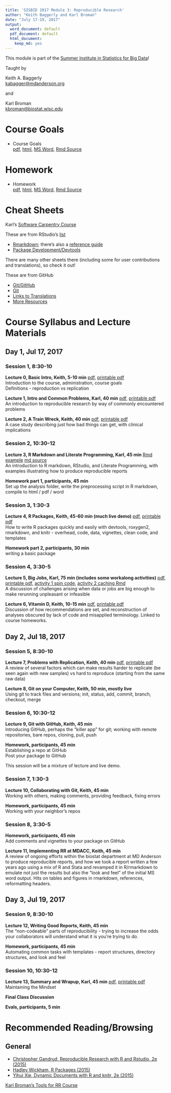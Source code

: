 ```yaml
---
title: 'SISBID 2017 Module 3: Reproducible Research'
author: "Keith Baggerly and Karl Broman"
date: "July 17-19, 2017"
output:
  word_document: default
  pdf_document: default
  html_document:
    keep_md: yes
---
```


This module is part of the 
[Summer Institute in Statistics for Big Data](https://www.biostat.washington.edu/suminst/sisbid)!

Taught by  

Keith A. Baggerly  
[kabagger@mdanderson.org](mailto:kabagger@mdanderson.org)  

and  

Karl Broman  
[kbroman@biostat.wisc.edu](mailto:kbroman@biostat.wisc.edu)

# Course Goals

* Course Goals   
[pdf](RRcourse_goals.pdf),
[html](RRcourse_goals.html),
[MS Word](RRcourse_goals.docx), 
[Rmd Source](RRcourse_goals.Rmd)  

# Homework

* Homework  
[pdf](homework.pdf),
[html](homework.html),
[MS Word](homework.docx),
[Rmd Source](homework.Rmd)

# Cheat Sheets 

Karl's [Software Carpentry Course](https://kbroman.wordpress.com/2015/04/29/cheat-sheets-for-r-based-software-carpentry-course/)

These are from RStudio's [list](https://www.rstudio.com/resources/cheatsheets/)

* [Rmarkdown](http://www.rstudio.com/wp-content/uploads/2016/03/rmarkdown-cheatsheet-2.0.pdf); there's also a [reference guide](http://www.rstudio.com/wp-content/uploads/2015/03/rmarkdown-reference.pdf)
* [Package Development/Devtools](http://www.rstudio.com/wp-content/uploads/2015/06/devtools-cheatsheet.pdf)

There are many other sheets there (including some for user contributions and translations), so check it out!

These are from GitHub

* [Git/GitHub](https://services.github.com/on-demand/downloads/github-git-cheat-sheet.pdf)
* [Git](https://education.github.com/git-cheat-sheet-education.pdf)
* [Links to Translations](https://services.github.com/resources/cheatsheets/)
* [More Resources](https://help.github.com/articles/git-and-github-learning-resources/)

# Course Syllabus and Lecture Materials

## Day 1, Jul 17, 2017

### Session 1, 8:30-10

**Lecture 0, Basic Intro, Keith, 5-10 min** 
[pdf](2017_03_00_SISBID_basic_intro.pdf), 
[printable pdf](2017_03_00_SISBID_basic_intro_printable.pdf)  
Introduction to the course, administration, course goals  
Definitions - reproduction vs replication  

**Lecture 1, Intro and Common Problems, Karl, 40 min**
[pdf](2017_03_01_SISBID_introduction_slides.pdf),
[printable pdf](2017_03_01_SISBID_introduction_printable.pdf)  
An introduction to reproducible research by way of 
commonly encountered problems

**Lecture 2, A Train Wreck, Keith, 40 min**
[pdf](2017_03_02_SISBID_train_wreck.pdf),
[printable pdf](2017_03_02_SISBID_train_wreck_printable.pdf)  
A case study describing just how bad things can get, with clinical implications

### Session 2, 10:30-12

**Lecture 3, R Markdown and Literate Programming, Karl, 45 min** 
[Rmd example](2017_03_03_SISBID_example.Rmd) 
[md source](2017_03_03_SISBID_Rmarkdown.md)  
An introduction to R markdown, RStudio, and Literate Programming, with examples illustrating how to produce reproducible reports

**Homework part 1, participants, 45 min**  
Set up the analysis folder, write the preprocessing script in R markdown, compile to html / pdf / word

### Session 3, 1:30-3

**Lecture 4, R Packages, Keith, 45-60 min (much live demo)**
[pdf](2017_03_04_SISBID_r_packages.pdf),
[printable pdf](2017_03_04_SISBID_r_packages_printable.pdf)  
How to write R packages quickly and easily with devtools, roxygen2, rmarkdown, and knitr - overhead, code, data, vignettes, clean code, and templates 

**Homework part 2, participants, 30 min**  
writing a basic package

### Session 4, 3:30-5

**Lecture 5, Big Jobs, Karl, 75 min (includes some workalong activities)** 
[pdf](2017_SISBID_03_05_bigjobs_slides.pdf),
[printable pdf](2017_SISBID_03_05_bigjobs_printable.pdf),
[activity 1 spin code](2017_SISBID_03_05_bigjobs_activity1_spin.R),
[activity 2 caching Rmd](2017_SISBID_03_05_bigjobs_activity2_cache.Rmd)  
A discussion of challenges arising when data or jobs are big enough to make rerunning unpleasant or infeasible

**Lecture 6, Vitamin D, Keith, 10-15 min**
[pdf](2017_SISBID_03_06_vitamin_d.pdf),
[printable pdf](2017_SISBID_03_06_vitamin_d.pdf)  
Discussion of how recommendations are set, and reconstruction of analyses obscured by lack of code and misapplied terminology. Linked to course homeworks.

## Day 2, Jul 18, 2017

### Session 5, 8:30-10

**Lecture 7, Problems with Replication, Keith, 40 min**
[pdf](2017_SISBID_3_07_problems_w_replication.pdf),
[printable pdf](2017_SISBID_3_07_problems_w_replication_printable.pdf)  
A review of several factors which can make results harder to replicate (be seen again with new samples) vs hard to reproduce (starting from the same raw data)

**Lecture 8, Git on your Computer, Keith, 50 min, mostly live**  
Using git to track files and versions; init, status, add, commit, branch, checkout, merge

### Session 6, 10:30-12

**Lecture 9, Git with GitHub, Keith, 45 min**  
Introducing GitHub, perhaps the "killer app" for git; working with remote repositories, bare repos, cloning, pull, push  

**Homework, participants, 45 min**  
Establishing a repo at GitHub  
Post your package to GitHub  

This session will be a mixture of lecture and live demo.

### Session 7, 1:30-3

**Lecture 10, Collaborating with Git, Keith, 45 min**  
Working with others, making comments, providing feedback, fixing errors  

**Homework, participants, 45 min**  
Working with your neighbor's repos

### Session 8, 3:30-5

**Homework, participants, 45 min**  
Add comments and vignettes to your package on GitHub

**Lecture 11, Implementing RR at MDACC, Keith, 45 min**  
A review of ongoing efforts within the biostat department at MD Anderson to produce reproducible reports, and how we took a report written a few years ago using a mix of R and Stata and revamped it in R/rmarkdown to emulate not just the results but also the "look and feel" of the initial MS word output. Hits on tables and figures in rmarkdown, references, reformatting headers.

## Day 3, Jul 19, 2017

### Session 9, 8:30-10

**Lecture 12, Writing Good Reports, Keith, 45 min**  
The "non-codeable" parts of reproducibility - trying to increase the odds your collaborators will understand what it is you're trying to do.

**Homework, participants, 45 min**  
Automating common tasks with templates - report structures, directory structures, and look and feel

### Session 10, 10:30-12

**Lecture 13, Summary and Wrapup, Karl, 45 min**
[pdf](2017_SISBID_03_13_summary_slides.pdf),
[printable pdf](2017_SISBID_03_13_summary_printable.pdf)  
Maintaining the Mindset  

**Final Class Discussion**  

**Evals, participants, 5 min**  

# Recommended Reading/Browsing

## General

* [Christopher Gandrud, Reproducible Research with R and Rstudio, 2e (2015)](http://www.amazon.com/Reproducible-Research-Studio-Second-Chapman-ebook/dp/B010ACWGBI/ref=tmm_kin_title_0?_encoding=UTF8&sr=&qid=)
* [Hadley Wickham, R Packages (2015)](http://www.amazon.com/R-Packages-Hadley-Wickham-ebook/dp/B00VAYCHL0/ref=pd_sim_351_6?ie=UTF8&refRID=1E8HS30WBHRCW45SEWXM)
* [Yihui Xie, Dynamic Documents with R and knitr, 2e (2015)](http://www.amazon.com/Dynamic-Documents-knitr-Second-Chapman-ebook/dp/B00ZBYPJEW/ref=tmm_kin_title_0?_encoding=UTF8&sr=&qid=)

[Karl Broman's Tools for RR Course](http://kbroman.org/Tools4RR/)

